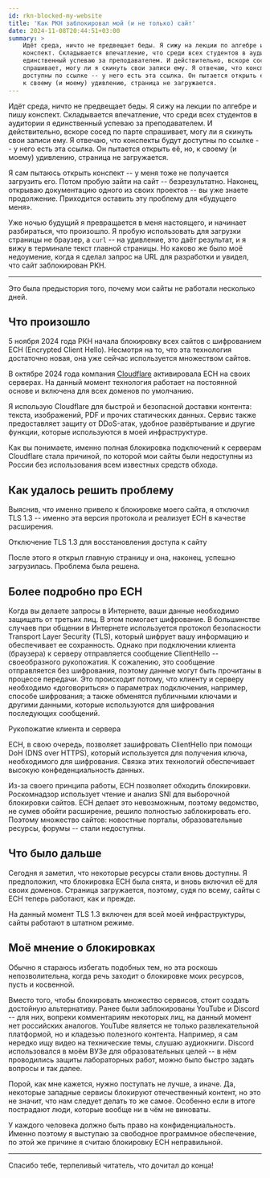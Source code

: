 ```yaml
---
id: rkn-blocked-my-website
title: 'Как РКН заблокировал мой (и не только) сайт'
date: 2024-11-08T20:44:51+03:00
summary: >
    Идёт среда, ничто не предвещает беды. Я сижу на лекции по алгебре и пишу
    конспект. Складывается впечатление, что среди всех студентов в аудитории я
    единственный успеваю за преподавателем. И действительно, вскоре сосед по парте
    спрашивает, могу ли я скинуть свои записи ему. Я отвечаю, что конспекты будут
    доступны по ссылке -- у него есть эта ссылка. Он пытается открыть её, но,
    к своему (и моему) удивлению, страница не загружается.
---
```



Идёт среда, ничто не предвещает беды. Я сижу на лекции по алгебре и пишу
конспект. Складывается впечатление, что среди всех студентов в аудитории я
единственный успеваю за преподавателем. И действительно, вскоре сосед по парте
спрашивает, могу ли я скинуть свои записи ему. Я отвечаю, что конспекты будут
доступны по ссылке -- у него есть эта ссылка. Он пытается открыть её, но,
к своему (и моему) удивлению, страница не загружается.

Я сам пытаюсь открыть конспект -- у меня тоже не получается загрузить его.
Потом пробую зайти на сайт -- безрезультатно. Наконец, открываю
документацию одного из своих проектов -- вы уже знаете продолжение.
Приходится оставить эту проблему для «будущего меня».

Уже ночью будущий я превращается в меня настоящего, и начинает разбираться, что
произошло. Я пробую использовать для загрузки страницы не браузер, а `curl`
-- на удивление, это даёт результат, и я вижу в терминале текст главной
страницы. Но каково же было моё недоумение, когда я сделал запрос на URL для
разработки и увидел, что сайт заблокирован РКН.

---

Это была предыстория того, почему мои сайты не работали несколько дней.

## Что произошло

5 ноября 2024 года РКН начала блокировку всех сайтов с шифрованием ECH
(Encrypted Client Hello). Несмотря на то, что эта технология достаточно новая,
она уже сейчас используется множеством сайтов.

В октябре 2024 года компания [Cloudflare](https://www.cloudflare.com)
активировала ECH на своих серверах. На данный момент технология работает на
постоянной основе и включена для всех доменов по умолчанию.

Я использую Cloudflare для быстрой и безопасной доставки контента: текста,
изображений, PDF и прочих статических данных. Сервис также предоставляет защиту
от DDoS-атак, удобное развёртывание и другие функции, которые используются в
моей инфраструктуре.

Как вы понимаете, именно полная блокировка подключений к серверам Cloudflare
стала причиной, по которой мои сайты были недоступны из России без
использования всем известных средств обхода.

## Как удалось решить проблему

Выяснив, что именно привело к блокировке моего сайта, я отключил TLS 1.3
-- именно эта версия протокола и реализует ECH в качестве расширения.

<Picture src={tls13Disabled} alt="Отключение TLS 1.3">
    Отключение TLS 1.3 для восстановления доступа к сайту
</Picture>

После этого я открыл главную страницу и она, наконец, успешно загрузилась.
Проблема была решена.

## Более подробно про ECH

Когда вы делаете запросы в Интернете, ваши данные необходимо защищать от
третьих лиц. В этом помогает шифрование. В большинстве случаев при общении в
Интернете используется протокол безопасности Transport Layer Security (TLS),
который шифрует вашу информацию и обеспечивает ее сохранность. Однако при
подключении клиента (браузера) к серверу отправляется сообщение ClientHello
-- своеобразного рукопожатия. К сожалению, это сообщение отправляется без
шифрования, поэтому данные могут быть прочитаны в процессе передачи. Это
происходит потому, что клиенту и серверу необходимо «договориться» о параметрах
подключения, например, способе шифрования; а также обменятся публичными ключами
и другими данными, которые используются для шифрования последующих сообщений.

<Picture src={handshake} alt="Рукопожатие клиента и сервера">
    Рукопожатие клиента и сервера
</Picture>

ECH, в свою очередь, позволяет зашифровать ClientHello при помощи DoH (DNS over
HTTPS), который используется для получения ключа, необходимого для шифрования.
Связка этих технологий обеспечивает высокую конфеденциальность данных.

Из-за своего принципа работы, ECH позволяет обходить блокировки. Роскомнадзор
использует чтение и анализ SNI для выборочной блокировки сайтов. ECH делает это
невозможным, поэтому ведомство, не сумев обойти расширение, решило полностью
заблокировать его. Поэтому множество сайтов: новостные порталы, образовательные
ресурсы, форумы -- стали недоступны.

## Что было дальше

Сегодня я заметил, что некоторые ресурсы стали вновь доступны. Я предположил,
что блокировка ECH была снята, и вновь включил её для своих доменов. Страница
загружается, поэтому, судя по всему, сайты с ECH теперь работают, как и прежде.

На данный момент TLS 1.3 включен для всей моей инфраструктуры, сайты работают в
штатном режиме.

## Моё мнение о блокировках

Обычно я стараюсь избегать подобных тем, но эта роскошь непозволительна, когда
речь заходит о блокировке моих ресурсов, пусть и косвенной.

Вместо того, чтобы блокировать множество сервисов, стоит создать достойную
альтернативу. Ранее были заблокированы YouTube и Discord -- для них,
вопреки комментариям некоторых лиц, на данный момент нет российских аналогов.
YouTube является не только развлекательной платформой, но и кладезью полезного
контента. Например, я сам нередко ищу видео на технические темы, слушаю
аудиокниги. Discord использовался в моём ВУЗе для образовательных целей --
в нём проводились защиты лабораторных работ, можно было быстро задать вопросы и
так далее.

Порой, как мне кажется, нужно поступать не лучше, а иначе. Да, некоторые
западные сервисы блокируют отечественный контент, но это не значит, что нам
следует делать то же самое. Особенно если в итоге пострадают люди,
которые вообще ни в чём не виноваты.

У каждого человека должно быть право на конфиденциальность. Именно поэтому я
выступаю за свободное программное обеспечение, по этой же причине я считаю
блокировку ECH неправильной.

---

Спасибо тебе, терпеливый читатель, что дочитал до конца!
